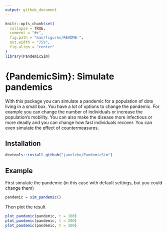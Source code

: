 ```yaml
---
output: github_document
---
```


```r
knitr::opts_chunk$set(
  collapse = TRUE,
  comment = "#>",
  fig.path = "man/figures/README-",
  out.width = "75%",
  fig.align = "center"
)
library(PandemicSim)
```

# {PandemicSim}: Simulate pandemics

With this package you can simulate a pandemic for a population of dots living in a small box.
You have a lot of options to change the pandemic.
For example you can change the number of individuals or increase the population's mobility. You can also make the disease more infectious or more deadly and you can change how fast individuals recover. You can even simulate the effect of countermeasures.

## Installation

```r
devtools::install_github("janoleko/PandemicSim")
```

## Example

First simulate the pandemic (in this case with default settings, but you could change them)
```r
pandemic = sim_pandemic()
```
Then plot the result
```r
plot_pandemic(pandemic, t = 100)
plot_pandemic(pandemic, t = 200)
plot_pandemic(pandemic, t = 300)
```
